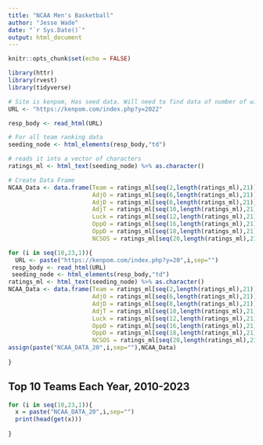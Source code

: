 ```yaml
---
title: "NCAA Men's Basketball"
author: "Jesse Wade"
date: "`r Sys.Date()`"
output: html_document
---
```


```r
knitr::opts_chunk$set(echo = FALSE)
```

```r
library(httr)
library(rvest)
library(tidyverse)
```

```r
# Site is kenpom, Has seed data. Will need to find data of number of wins teams had
URL <- "https://kenpom.com/index.php?y=2022"

resp_body <- read_html(URL)

# For all team ranking data
seeding_node <- html_elements(resp_body,"td")

# reads it into a vector of characters
ratings_ml <- html_text(seeding_node) %>% as.character()

# Create Data Frame 
NCAA_Data <- data.frame(Team = ratings_ml[seq(2,length(ratings_ml),21)],
                        AdjO = ratings_ml[seq(6,length(ratings_ml),21)],
                        AdjD = ratings_ml[seq(8,length(ratings_ml),21)],
                        AdjT = ratings_ml[seq(10,length(ratings_ml),21)],
                        Luck = ratings_ml[seq(12,length(ratings_ml),21)],
                        OppO = ratings_ml[seq(16,length(ratings_ml),21)],
                        OppD = ratings_ml[seq(18,length(ratings_ml),21)],
                        NCSOS = ratings_ml[seq(20,length(ratings_ml),21)])

for (i in seq(10,23,1)){
  URL <- paste("https://kenpom.com/index.php?y=20",i,sep="")
 resp_body <- read_html(URL)
 seeding_node <- html_elements(resp_body,"td")
ratings_ml <- html_text(seeding_node) %>% as.character()
NCAA_Data <- data.frame(Team = ratings_ml[seq(2,length(ratings_ml),21)],
                        AdjO = ratings_ml[seq(6,length(ratings_ml),21)],
                        AdjD = ratings_ml[seq(8,length(ratings_ml),21)],
                        AdjT = ratings_ml[seq(10,length(ratings_ml),21)],
                        Luck = ratings_ml[seq(12,length(ratings_ml),21)],
                        OppO = ratings_ml[seq(16,length(ratings_ml),21)],
                        OppD = ratings_ml[seq(18,length(ratings_ml),21)],
                        NCSOS = ratings_ml[seq(20,length(ratings_ml),21)])
assign(paste("NCAA_DATA_20",i,sep=""),NCAA_Data)
  
}
```

## Top 10 Teams Each Year, 2010-2023

```r

for (i in seq(10,23,1)){
  x = paste("NCAA_DATA_20",i,sep="")
  print(head(get(x)))
  
}
```

